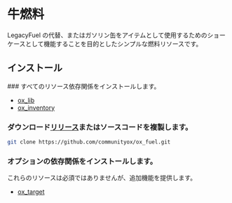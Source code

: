 
# 牛燃料

<ResourceLinks repo="https://github.com/communityox/ox_fuel" />

LegacyFuel の代替、またはガソリン缶をアイテムとして使用するためのショーケースとして機能することを目的としたシンプルな燃料リソースです。

## インストール

<Steps>
  ### すべてのリソース依存関係をインストールします。

  * [ox\_lib](../ox_lib/)
  * [ox\_inventory](../ox_inventory/)

  ### ダウンロード[リリース](https://github.com/communityox/ox_fuel/releases)またはソースコードを複製します。

  ```bash
  git clone https://github.com/communityox/ox_fuel.git
  ```

  ### オプションの依存関係をインストールします。

  これらのリソースは必須ではありませんが、追加機能を提供します。

  * [ox\_target](../ox_target/)
</Steps>
